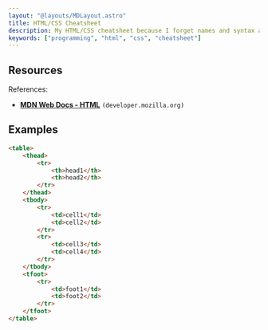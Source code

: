 ```yaml
---
layout: "@layouts/MDLayout.astro"
title: HTML/CSS Cheatsheet
description: My HTML/CSS cheatsheet because I forget names and syntax a lot.
keywords: ["programming", "html", "css", "cheatsheet"]
---
```


## Resources

References:

- [**MDN Web Docs - HTML**](https://developer.mozilla.org/en-US/docs/Web/HTML) `(developer.mozilla.org)`


## Examples

```html
<table>
    <thead>
        <tr>
            <th>head1</th>
            <th>head2</th>
        </tr>
    </thead>
    <tbody>
        <tr>
            <td>cell1</td>
            <td>cell2</td>
        </tr>
        <tr>
            <td>cell3</td>
            <td>cell4</td>
        </tr>
    </tbody>
    <tfoot>
        <tr>
            <td>foot1</td>
            <td>foot2</td>
        </tr>
    </tfoot>
</table>
```

